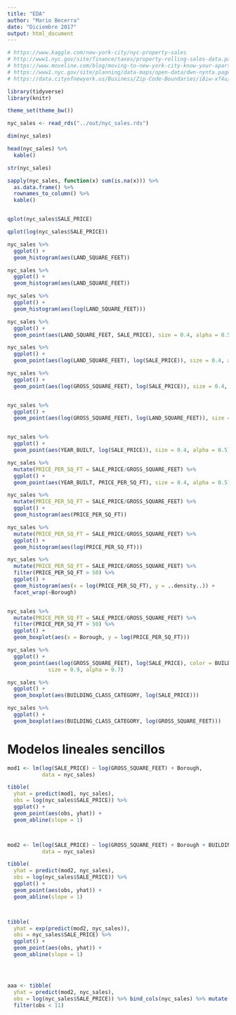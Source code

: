 ```yaml
---
title: "EDA"
author: "Mario Becerra"
date: "Diciembre 2017"
output: html_document
---
```


```r
# https://www.kaggle.com/new-york-city/nyc-property-sales
# http://www1.nyc.gov/site/finance/taxes/property-rolling-sales-data.page
# https://www.moveline.com/blog/moving-to-new-york-city-know-your-apartment-terminology
# https://www1.nyc.gov/site/planning/data-maps/open-data/dwn-nynta.page
# https://data.cityofnewyork.us/Business/Zip-Code-Boundaries/i8iw-xf4u/data

library(tidyverse)
library(knitr)

theme_set(theme_bw())

nyc_sales <- read_rds("../out/nyc_sales.rds")
```

```r
dim(nyc_sales)

head(nyc_sales) %>% 
  kable()

str(nyc_sales)

sapply(nyc_sales, function(x) sum(is.na(x))) %>% 
  as.data.frame() %>% 
  rownames_to_column() %>% 
  kable()


qplot(nyc_sales$SALE_PRICE)

qplot(log(nyc_sales$SALE_PRICE))

nyc_sales %>% 
  ggplot() + 
  geom_histogram(aes(LAND_SQUARE_FEET))

nyc_sales %>% 
  ggplot() + 
  geom_histogram(aes(LAND_SQUARE_FEET))

nyc_sales %>% 
  ggplot() + 
  geom_histogram(aes(log(LAND_SQUARE_FEET)))

nyc_sales %>% 
  ggplot() +
  geom_point(aes(LAND_SQUARE_FEET, SALE_PRICE), size = 0.4, alpha = 0.5)

nyc_sales %>% 
  ggplot() +
  geom_point(aes(log(LAND_SQUARE_FEET), log(SALE_PRICE)), size = 0.4, alpha = 0.5)

nyc_sales %>% 
  ggplot() +
  geom_point(aes(log(GROSS_SQUARE_FEET), log(SALE_PRICE)), size = 0.4, alpha = 0.5)


nyc_sales %>% 
  ggplot() +
  geom_point(aes(log(GROSS_SQUARE_FEET), log(LAND_SQUARE_FEET)), size = 0.4, alpha = 0.5)


nyc_sales %>% 
  ggplot() +
  geom_point(aes(YEAR_BUILT, log(SALE_PRICE)), size = 0.4, alpha = 0.5)

nyc_sales %>% 
  mutate(PRICE_PER_SQ_FT = SALE_PRICE/GROSS_SQUARE_FEET) %>% 
  ggplot() +
  geom_point(aes(YEAR_BUILT, PRICE_PER_SQ_FT), size = 0.4, alpha = 0.5)

nyc_sales %>% 
  mutate(PRICE_PER_SQ_FT = SALE_PRICE/GROSS_SQUARE_FEET) %>% 
  ggplot() +
  geom_histogram(aes(PRICE_PER_SQ_FT))

nyc_sales %>% 
  mutate(PRICE_PER_SQ_FT = SALE_PRICE/GROSS_SQUARE_FEET) %>% 
  ggplot() +
  geom_histogram(aes(log(PRICE_PER_SQ_FT)))

nyc_sales %>% 
  mutate(PRICE_PER_SQ_FT = SALE_PRICE/GROSS_SQUARE_FEET) %>% 
  filter(PRICE_PER_SQ_FT > 50) %>% 
  ggplot() +
  geom_histogram(aes(x = log(PRICE_PER_SQ_FT), y = ..density..)) +
  facet_wrap(~Borough)


nyc_sales %>% 
  mutate(PRICE_PER_SQ_FT = SALE_PRICE/GROSS_SQUARE_FEET) %>% 
  filter(PRICE_PER_SQ_FT > 50) %>% 
  ggplot() +
  geom_boxplot(aes(x = Borough, y = log(PRICE_PER_SQ_FT))) 

nyc_sales %>% 
  ggplot() +
  geom_point(aes(log(GROSS_SQUARE_FEET), log(SALE_PRICE), color = BUILDING_CLASS_CATEGORY), 
             size = 0.9, alpha = 0.7)

nyc_sales %>% 
  ggplot() +
  geom_boxplot(aes(BUILDING_CLASS_CATEGORY, log(SALE_PRICE)))

nyc_sales %>% 
  ggplot() +
  geom_boxplot(aes(BUILDING_CLASS_CATEGORY, log(GROSS_SQUARE_FEET)))

```

# Modelos lineales sencillos

```r
mod1 <- lm(log(SALE_PRICE) ~ log(GROSS_SQUARE_FEET) + Borough, 
           data = nyc_sales)

tibble(
  yhat = predict(mod1, nyc_sales),
  obs = log(nyc_sales$SALE_PRICE)) %>% 
  ggplot() +
  geom_point(aes(obs, yhat)) +
  geom_abline(slope = 1)



mod2 <- lm(log(SALE_PRICE) ~ log(GROSS_SQUARE_FEET) + Borough + BUILDING_CLASS_CATEGORY*log(GROSS_SQUARE_FEET), 
           data = nyc_sales)

tibble(
  yhat = predict(mod2, nyc_sales),
  obs = log(nyc_sales$SALE_PRICE)) %>% 
  ggplot() +
  geom_point(aes(obs, yhat)) +
  geom_abline(slope = 1)



tibble(
  yhat = exp(predict(mod2, nyc_sales)),
  obs = nyc_sales$SALE_PRICE) %>% 
  ggplot() +
  geom_point(aes(obs, yhat)) +
  geom_abline(slope = 1)




aaa <- tibble(
  yhat = predict(mod2, nyc_sales),
  obs = log(nyc_sales$SALE_PRICE)) %>% bind_cols(nyc_sales) %>% mutate(res = abs(yhat - obs)) %>% 
  filter(obs < 11) 
  


```





